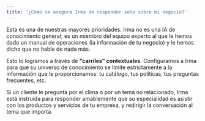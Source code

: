 ```yaml
---
title: '¿Cómo se asegura Irma de responder solo sobre mi negocio?'
---
```


Esta es una de nuestras mayores prioridades. Irma no es una IA de conocimiento general; es un miembro del equipo experto al que le hemos dado un manual de operaciones (la información de tu negocio) y le hemos dicho que no hable de nada más.

Esto lo logramos a través de **"carriles" contextuales**. Configuramos a Irma para que su universo de conocimiento se limite estrictamente a la información que le proporcionamos: tu catálogo, tus políticas, tus preguntas frecuentes, etc.

Si un cliente le pregunta por el clima o por un tema no relacionado, Irma está instruida para responder amablemente que su especialidad es asistir con los productos y servicios de tu empresa, y redirigir la conversación al tema que importa.